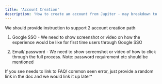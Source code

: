 ```yaml
---
title: 'Account Creation'
description: 'How to create an account from Jupiter - may breakdown to Google SSO and email/pwd approach'
---
```



We should provide instruction to support 2 account creation path

1. Google SSO - We need to show screenshot or video on how the experience would be like for first time users through Google SSO

2. Email/ password - We need to show screenshot or video of how to click through the full process. Note: password requirement etc should be mentioned


If you see needs to link to FAQ/ common seen error, just provide a random link in the doc and we would link it up later*